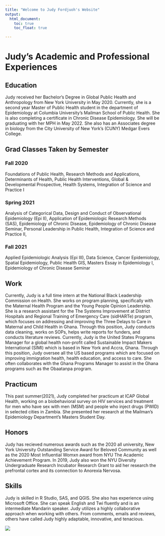 ```yaml
---
title: "Welcome to Judy Fordjuoh's Website"
output: 
  html_document:
    toc: true
    toc_float: true

---
```


# Judy's Academic and Professional Experiences 


## Education
Judy received her Bachelor's Degree in Global Public Health and Anthropology from New York University in May 2020. Currently, she is a second year Master of Public Health student in the department of Epidemiology at Columbia University's Mailman School of Public Health. She is also completing a certificate in Chronic Disease Epidemiology. She will be graduating with her MPH in May 2022. She also has an Associates degree in biology from the City University of New York's (CUNY) Medgar Evers College. 



## Grad Classes Taken by Semester {.tabset .tabset-fade .tabset-pills}


### Fall 2020
Foundations of Public Health,
Research Methods and Applications,
Determinants of Health,
Public Health Interventions,
Global & Developmental Prospective,
Health Systems,
Integration of Science and Practice I

### Spring 2021
Analysis of Categorical Data,
Design and Conduct of Observational Epidemiology (Epi II),
Application of Epidemiologic Research Methods (SAS),
Epidemiology of Chronic Disease, 
Epidemiology of Chronic Disease Seminar,
Personal Leadership in Public Health,
Integration of Science and Practice II,

### Fall 2021
Applied Epidemiologic Analysis (Epi III),
Data Science,
Cancer Epidemiology,
Spatial Epidemiology,
Public Health GIS,
Masters Essay in Epidemiology I,
Epidemiology of Chronic Disease Seminar




## Work
Currently, Judy is a full time intern at the National Black Leadership Commission on Health. She works on program planning, specifically with the Maternal Health Program and the Young People Opinion Leadership. She is a research assistant for the The Systems Improvement at District Hospitals and Regional Training of Emergency Care (sidHARTe) program, which focuses on addressing and improving the Three Delays to Care in Maternal and Child Health in Ghana. Through this position, Judy conducts data cleaning, works on SOPs, helps write reports for funders, and conducts literature reviews. Currently, Judy is the United States Programs Manager for a global health non-profit called Sustainable Impact Makers International (SIMI) which is based in New York and Accra, Ghana. Through this position, Judy oversee all the US based programs which are focused on improving immigration health, health education, and access to care. She often collaborates with the Ghana Programs Manager to assist in the Ghana programs such as the Obaatanpa program. 

## Practicum
This past summer(2021), Judy completed her practicum at ICAP Global Health, working on a biobehavioral survey on HIV services and treatment for men who have sex with men (MSM) and people who inject drugs (PWID) in selected cities in Zambia. She presented her research at the Mailman's Epidemiology Department's Masters Student Day. 

## Honors
Judy has recieved numerous awards such as the 2020 all university, New York University Outstanding Service Award for Beloved Community as well as the 2020 Most Influential Womxn award from NYU The Academic Achievement Program. In 2019, Judy also won the NYU Diversity Undergraduate Research Incubator Research Grant to aid her research the prefrontal cortex and its connection to Anorexia Nervosa. 

## Skills
Judy is skilled in R Studio, SAS, and QGIS. She also has experience using Microsoft Office. She can speak English and Twi fluently and is an intermediate Mandarin speaker. Judy utilizes a highly collaborative approach when working with others. From comments, emails and reviews, others have called Judy highly adaptable, innovative, and tenacious.    

![](images/JFgrad.png)